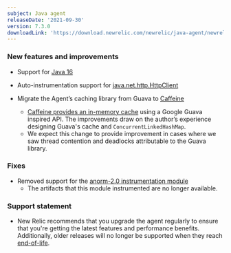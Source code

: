 ```yaml
---
subject: Java agent
releaseDate: '2021-09-30'
version: 7.3.0
downloadLink: 'https://download.newrelic.com/newrelic/java-agent/newrelic-agent/7.3.0/'
---
```


### New features and improvements

* Support for [Java 16](https://github.com/newrelic/newrelic-java-agent/pull/366)

* Auto-instrumentation support for [java.net.http.HttpClient](https://github.com/newrelic/newrelic-java-agent/pull/251) 

* Migrate the Agent’s caching library from Guava to [Caffeine](https://github.com/newrelic/newrelic-java-agent/pull/295)
  * [Caffeine provides an in-memory cache](https://github.com/ben-manes/caffeine#cache) using a Google Guava inspired API. The improvements draw on the author’s experience designing Guava's cache and `ConcurrentLinkedHashMap`.
  * We expect this change to provide improvement in cases where we saw thread contention and deadlocks attributable to the Guava library.
 
### Fixes
* Removed support for the [anorm-2.0 instrumentation module](https://github.com/newrelic/newrelic-java-agent/pull/426)
  * The artifacts that this module instrumented are no longer available.

### Support statement
* New Relic recommends that you upgrade the agent regularly to ensure that you're getting the latest features and
  performance benefits. Additionally, older releases will no longer be supported when they reach
  [end-of-life](https://docs.newrelic.com/docs/using-new-relic/cross-product-functions/install-configure/notification-changes-new-relic-saas-features-distributed-software/).
